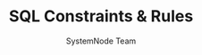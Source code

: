 ---
guideId: SQL-101
moduleId: SQL-04
title: SQL Constraints & Rules
description: Learn about PRIMARY KEY, FOREIGN KEY, UNIQUE, CHECK, and NOT NULL constraints in SQL.
author: SystemNode Team
---